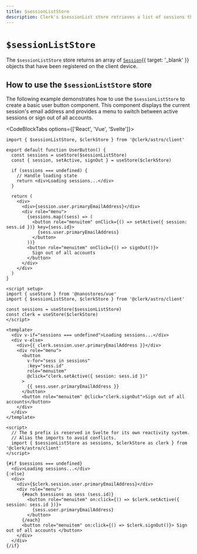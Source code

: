 ```yaml
---
title: $sessionListStore
description: Clerk's $sessionList store retrieves a list of sessions that have been registered on the client device.
---
```


# `$sessionListStore`

The `$sessionListStore` store returns an array of [`Session`](/docs/references/javascript/session){{ target: '_blank' }} objects that have been registered on the client device.

## How to use the `$sessionListStore` store

The following example demonstrates how to use the `$sessionListStore` to create a basic user button component. This component displays the current session's email address and provides a menu to switch between active sessions or sign out of all accounts.

<CodeBlockTabs options={['React', 'Vue', 'Svelte']}>
  ```tsx {{ filename: 'user-button.tsx' }}
  import { $sessionListStore, $clerkStore } from '@clerk/astro/client'

  export default function UserButton() {
    const sessions = useStore($sessionListStore)
    const { session, setActive, signOut } = useStore($clerkStore)

    if (sessions === undefined) {
      // Handle loading state
      return <div>Loading sessions...</div>
    }

    return (
      <div>
        <div>{session.user.primaryEmailAddress}</div>
        <div role="menu">
          {sessions.map((sess) => (
            <button role="menuitem" onClick={() => setActive({ session: sess.id })} key={sess.id}>
              {sess.user.primaryEmailAddress}
            </button>
          ))}
          <button role="menuitem" onClick={() => signOut()}>
            Sign out of all accounts
          </button>
        </div>
      </div>
    )
  }
  ```

  ```vue {{ filename: 'user-button.vue' }}
  <script setup>
  import { useStore } from '@nanostores/vue'
  import { $sessionListStore, $clerkStore } from '@clerk/astro/client'

  const sessions = useStore($sessionListStore)
  const clerk = useStore($clerkStore)
  </script>

  <template>
    <div v-if="sessions === undefined">Loading sessions...</div>
    <div v-else>
      <div>{{ clerk.session.user.primaryEmailAddress }}</div>
      <div role="menu">
        <button
          v-for="sess in sessions"
          :key="sess.id"
          role="menuitem"
          @click="clerk.setActive({ session: sess.id })"
        >
          {{ sess.user.primaryEmailAddress }}
        </button>
        <button role="menuitem" @click="clerk.signOut">Sign out of all accounts</button>
      </div>
    </div>
  </template>
  ```

  ```svelte {{ filename: 'session-list.svelte' }}
  <script>
    // The $ prefix is reserved in Svelte for its own reactivity system.
    // Alias the imports to avoid conflicts.
    import { $sessionListStore as sessions, $clerkStore as clerk } from '@clerk/astro/client'
  </script>

  {#if $sessions === undefined}
    <div>Loading sessions...</div>
  {:else}
    <div>
      <div>{$clerk.session.user.primaryEmailAddress}</div>
      <div role="menu">
        {#each $sessions as sess (sess.id)}
          <button role="menuitem" on:click={() => $clerk.setActive({ session: sess.id })}>
            {sess.user.primaryEmailAddress}
          </button>
        {/each}
        <button role="menuitem" on:click={() => $clerk.signOut()}> Sign out of all accounts </button>
      </div>
    </div>
  {/if}
  ```
</CodeBlockTabs>
